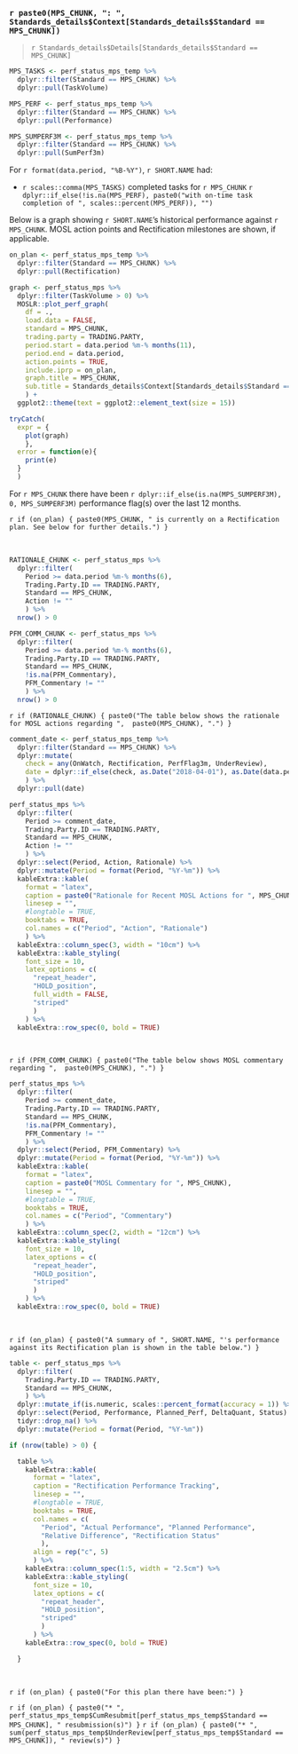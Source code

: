 
### `r paste0(MPS_CHUNK, ": ", Standards_details$Context[Standards_details$Standard == MPS_CHUNK])`

> `r Standards_details$Details[Standards_details$Standard == MPS_CHUNK]`

```r

MPS_TASKS <- perf_status_mps_temp %>%
  dplyr::filter(Standard == MPS_CHUNK) %>%
  dplyr::pull(TaskVolume)

MPS_PERF <- perf_status_mps_temp %>%
  dplyr::filter(Standard == MPS_CHUNK) %>%
  dplyr::pull(Performance)

MPS_SUMPERF3M <- perf_status_mps_temp %>%
  dplyr::filter(Standard == MPS_CHUNK) %>% 
  dplyr::pull(SumPerf3m)

```

For `r format(data.period, "%B-%Y")`, `r SHORT.NAME` had:

* `r scales::comma(MPS_TASKS)` completed tasks for `r MPS_CHUNK` `r dplyr::if_else(!is.na(MPS_PERF), paste0("with on-time task completion of ", scales::percent(MPS_PERF)), "")`

Below is a graph showing `r SHORT.NAME`'s historical performance against `r MPS_CHUNK`. MOSL action points and Rectification milestones are shown, if applicable. 

```r

on_plan <- perf_status_mps_temp %>%
  dplyr::filter(Standard == MPS_CHUNK) %>%
  dplyr::pull(Rectification)

graph <- perf_status_mps %>%
  dplyr::filter(TaskVolume > 0) %>%
  MOSLR::plot_perf_graph(
    df = ., 
    load.data = FALSE,
    standard = MPS_CHUNK,
    trading.party = TRADING.PARTY,
    period.start = data.period %m-% months(11),
    period.end = data.period, 
    action.points = TRUE,
    include.iprp = on_plan,
    graph.title = MPS_CHUNK,
    sub.title = Standards_details$Context[Standards_details$Standard == MPS_CHUNK],
    ) +
  ggplot2::theme(text = ggplot2::element_text(size = 15))

tryCatch(
  expr = {
    plot(graph)
    },
  error = function(e){
    print(e)
  }
  )

```

For `r MPS_CHUNK` there have been `r dplyr::if_else(is.na(MPS_SUMPERF3M), 0, MPS_SUMPERF3M)` performance flag(s) over the last 12 months.

`r if (on_plan) { paste0(MPS_CHUNK, " is currently on a Rectification plan. See below for further details.") }`

<br> 

```r

RATIONALE_CHUNK <- perf_status_mps %>% 
  dplyr::filter(
    Period >= data.period %m-% months(6),
    Trading.Party.ID == TRADING.PARTY, 
    Standard == MPS_CHUNK, 
    Action != ""
    ) %>%
  nrow() > 0

PFM_COMM_CHUNK <- perf_status_mps %>% 
  dplyr::filter(
    Period >= data.period %m-% months(6),
    Trading.Party.ID == TRADING.PARTY, 
    Standard == MPS_CHUNK, 
    !is.na(PFM_Commentary), 
    PFM_Commentary != ""
    ) %>%
  nrow() > 0

```

`r if (RATIONALE_CHUNK) { paste0("The table below shows the rationale for MOSL actions regarding ",  paste0(MPS_CHUNK), ".") }`

``` r

comment_date <- perf_status_mps_temp %>%
  dplyr::filter(Standard == MPS_CHUNK) %>%
  dplyr::mutate(
    check = any(OnWatch, Rectification, PerfFlag3m, UnderReview),
    date = dplyr::if_else(check, as.Date("2018-04-01"), as.Date(data.period %m-% months(6)))
    ) %>%
  dplyr::pull(date)

perf_status_mps %>%
  dplyr::filter(
    Period >= comment_date,
    Trading.Party.ID == TRADING.PARTY,
    Standard == MPS_CHUNK,
    Action != ""
    ) %>%
  dplyr::select(Period, Action, Rationale) %>%
  dplyr::mutate(Period = format(Period, "%Y-%m")) %>%
  kableExtra::kable(
    format = "latex", 
    caption = paste0("Rationale for Recent MOSL Actions for ", MPS_CHUNK),
    linesep = "",
    #longtable = TRUE, 
    booktabs = TRUE,
    col.names = c("Period", "Action", "Rationale")
    ) %>%
  kableExtra::column_spec(3, width = "10cm") %>%
  kableExtra::kable_styling(
    font_size = 10,
    latex_options = c(
      "repeat_header",
      "HOLD_position",
      full_width = FALSE,
      "striped"
      )
    ) %>%
  kableExtra::row_spec(0, bold = TRUE)

```

<br> 

`r if (PFM_COMM_CHUNK) { paste0("The table below shows MOSL commentary regarding ",  paste0(MPS_CHUNK), ".") }`

``` r

perf_status_mps %>%
  dplyr::filter(
    Period >= comment_date,
    Trading.Party.ID == TRADING.PARTY,
    Standard == MPS_CHUNK,
    !is.na(PFM_Commentary), 
    PFM_Commentary != ""
    ) %>%
  dplyr::select(Period, PFM_Commentary) %>%
  dplyr::mutate(Period = format(Period, "%Y-%m")) %>%
  kableExtra::kable(
    format = "latex", 
    caption = paste0("MOSL Commentary for ", MPS_CHUNK),
    linesep = "",
    #longtable = TRUE, 
    booktabs = TRUE,
    col.names = c("Period", "Commentary")
    ) %>%
  kableExtra::column_spec(2, width = "12cm") %>%
  kableExtra::kable_styling(
    font_size = 10,
    latex_options = c(
      "repeat_header",
      "HOLD_position",
      "striped"
      )
    ) %>%
  kableExtra::row_spec(0, bold = TRUE)

```

<br> 

`r if (on_plan) { paste0("A summary of ", SHORT.NAME, "'s performance against its Rectification plan is shown in the table below.") }`

``` r

table <- perf_status_mps %>%
  dplyr::filter(
    Trading.Party.ID == TRADING.PARTY,
    Standard == MPS_CHUNK,
    ) %>%
  dplyr::mutate_if(is.numeric, scales::percent_format(accuracy = 1)) %>%
  dplyr::select(Period, Performance, Planned_Perf, DeltaQuant, Status) %>%
  tidyr::drop_na() %>%
  dplyr::mutate(Period = format(Period, "%Y-%m"))

if (nrow(table) > 0) {

  table %>%
    kableExtra::kable(
      format = "latex", 
      caption = "Rectification Performance Tracking",
      linesep = "",
      #longtable = TRUE, 
      booktabs = TRUE,
      col.names = c(
        "Period", "Actual Performance", "Planned Performance", 
        "Relative Difference", "Rectification Status"
        ),
      align = rep("c", 5)
      ) %>%
    kableExtra::column_spec(1:5, width = "2.5cm") %>%
    kableExtra::kable_styling(
      font_size = 10,
      latex_options = c(
        "repeat_header",
        "HOLD_position",
        "striped"
        )
      ) %>%
    kableExtra::row_spec(0, bold = TRUE)

  }

```

<br> 

`r if (on_plan) { paste0("For this plan there have been:") }`

`r if (on_plan) { paste0("* ",  perf_status_mps_temp$CumResubmit[perf_status_mps_temp$Standard == MPS_CHUNK], " resubmission(s)") }`
`r if (on_plan) { paste0("* ",  sum(perf_status_mps_temp$UnderReview[perf_status_mps_temp$Standard == MPS_CHUNK]), " review(s)") }`
